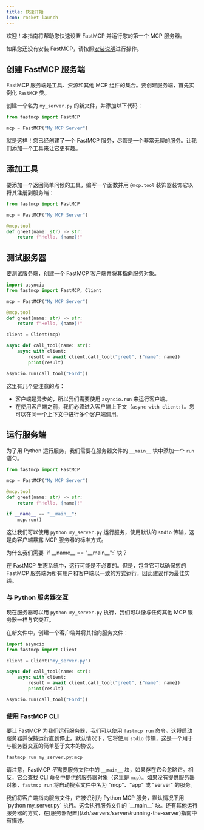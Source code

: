 ```yaml
---
title: 快速开始
icon: rocket-launch
---
```


欢迎！本指南将帮助您快速设置 FastMCP 并运行您的第一个 MCP 服务器。

如果您还没有安装 FastMCP，请按照[安装说明](/zh/getting-started/installation)进行操作。

## 创建 FastMCP 服务端

FastMCP 服务端是工具、资源和其他 MCP 组件的集合。要创建服务端，首先实例化 `FastMCP` 类。

创建一个名为 `my_server.py` 的新文件，并添加以下代码：

```python my_server.py
from fastmcp import FastMCP

mcp = FastMCP("My MCP Server")
```


就是这样！您已经创建了一个 FastMCP 服务，尽管是一个非常无聊的服务。让我们添加一个工具来让它更有趣。


## 添加工具

要添加一个返回简单问候的工具，编写一个函数并用 `@mcp.tool` 装饰器装饰它以将其注册到服务端：

```python my_server.py {5-7}
from fastmcp import FastMCP

mcp = FastMCP("My MCP Server")

@mcp.tool
def greet(name: str) -> str:
    return f"Hello, {name}!"
```


## 测试服务器


要测试服务端，创建一个 FastMCP 客户端并将其指向服务对象。

```python my_server.py {1-2, 10-17}
import asyncio
from fastmcp import FastMCP, Client

mcp = FastMCP("My MCP Server")

@mcp.tool
def greet(name: str) -> str:
    return f"Hello, {name}!"

client = Client(mcp)

async def call_tool(name: str):
    async with client:
        result = await client.call_tool("greet", {"name": name})
        print(result)

asyncio.run(call_tool("Ford"))
```

这里有几个要注意的点：
- 客户端是异步的，所以我们需要使用 `asyncio.run` 来运行客户端。
- 在使用客户端之前，我们必须进入客户端上下文（`async with client:`）。您可以在同一个上下文中进行多个客户端调用。

## 运行服务端

为了用 Python 运行服务，我们需要在服务器文件的 `__main__` 块中添加一个 `run` 语句。

```python my_server.py {9-10}
from fastmcp import FastMCP

mcp = FastMCP("My MCP Server")

@mcp.tool
def greet(name: str) -> str:
    return f"Hello, {name}!"

if __name__ == "__main__":
    mcp.run()
```

这让我们可以使用 `python my_server.py` 运行服务，使用默认的 `stdio` 传输，这是向客户端暴露 MCP 服务器的标准方式。

<Tip>
为什么我们需要 `if __name__ == "__main__":` 块？

在 FastMCP 生态系统中，这行可能是不必要的。但是，包含它可以确保您的 FastMCP 服务端为所有用户和客户端以一致的方式运行，因此建议作为最佳实践。
</Tip>

### 与 Python 服务器交互

现在服务器可以用 `python my_server.py` 执行，我们可以像与任何其他 MCP 服务器一样与它交互。

在新文件中，创建一个客户端并将其指向服务文件：

```python my_client.py
import asyncio
from fastmcp import Client

client = Client("my_server.py")

async def call_tool(name: str):
    async with client:
        result = await client.call_tool("greet", {"name": name})
        print(result)

asyncio.run(call_tool("Ford"))
```



### 使用 FastMCP CLI

要让 FastMCP 为我们运行服务器，我们可以使用 `fastmcp run` 命令。这将启动服务器并保持运行直到停止。默认情况下，它将使用 `stdio` 传输，这是一个用于与服务器交互的简单基于文本的协议。

```bash
fastmcp run my_server.py:mcp
```

请注意，FastMCP *不*需要服务文件中的 `__main__` 块，如果存在它会忽略它。相反，它会查找 CLI 命令中提供的服务器对象（这里是 `mcp`）。如果没有提供服务器对象，`fastmcp run` 将自动搜索文件中名为 "mcp"、"app" 或 "server" 的服务。

<Tip>
我们将客户端指向服务文件，它被识别为 Python MCP 服务，默认情况下用 `python my_server.py` 执行。这会执行服务文件的 `__main__` 块。还有其他运行服务器的方式，在[服务器配置](/zh/servers/server#running-the-server)指南中有描述。
</Tip>
